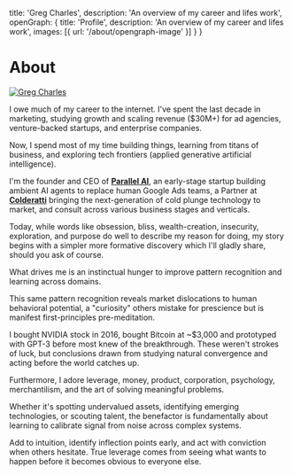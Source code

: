 
  title: 'Greg Charles',
  description: 'An overview of my career and lifes work',
  openGraph: {
    title: 'Profile',
    description: 'An overview of my career and lifes work',
    images: [{ url: '/about/opengraph-image' }]
  }
}

# About

<a href="https://x.com/gcharles10x" target="_blank">
  <Image
    src="/images/gregrc_profile_image.jpeg"
    alt="Greg Charles"
    className="rounded-full bg-gray-100 block mt-2 mb-5 mx-auto sm:float-right sm:ml-5 sm:mb-5 grayscale hover:grayscale-0"
    unoptimized
    width={160}
    height={160}
    priority
  />
</a>


I owe much of my career to the internet. I've spent the last decade in marketing, studying growth and scaling revenue ($30M+) for ad agencies, venture-backed startups, and enterprise companies. 

Now, I spend most of my time building things, learning from titans of business, and exploring tech frontiers (applied generative artificial intelligence). 

I'm the founder and CEO of **[Parallel AI](https://withparallel.ai)**, an early-stage startup building ambient AI agents to replace human Google Ads teams, a Partner at **[Colderatti](https://colderatti.com)** bringing the next-generation of cold plunge technology to market, and consult across various business stages and verticals.

Today, while words like obsession, bliss, wealth-creation, insecurity, exploration, and purpose do well to describe my reason for doing, my story begins with a simpler more formative discovery which I'll gladly share, should you ask of course.

What drives me is an instinctual hunger to improve pattern recognition and learning across domains. 

This same pattern recognition reveals market dislocations to human behavioral potential, a "curiosity" others mistake for prescience but is manifest first-principles pre-meditation.

I bought NVIDIA stock in 2016, bought Bitcoin at ~$3,000 and prototyped with GPT-3 before most knew of the breakthrough. These weren't strokes of luck, but conclusions drawn from studying natural convergence and acting before the world catches up. 

Furthermore, I adore leverage, money, product, corporation, psychology, merchantilism, and the art of solving meaningful problems.

Whether it's spotting undervalued assets, identifying emerging technologies, or scouting talent, the benefactor is fundamentally about learning to calibrate signal from noise across complex systems.

Add to intuition, identify inflection points early, and act with conviction when others hesitate. True leverage comes from seeing what wants to happen before it becomes obvious to everyone else.